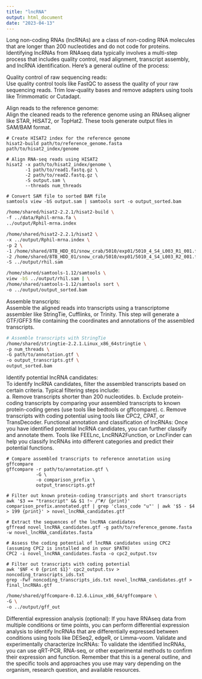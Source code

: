 ```yaml
---
title: "lncRNA"
output: html_document
date: "2023-04-13"
---
```


Long non-coding RNAs (lncRNAs) are a class of non-coding RNA molecules that are longer than 200 nucleotides and do not code for proteins. Identifying lncRNAs from RNAseq data typically involves a multi-step process that includes quality control, read alignment, transcript assembly, and lncRNA identification. Here's a general outline of the process:




Quality control of raw sequencing reads:   
Use quality control tools like FastQC to assess the quality of your raw sequencing reads. Trim low-quality bases and remove adapters using tools like Trimmomatic or Cutadapt.




Align reads to the reference genome:    
Align the cleaned reads to the reference genome using an RNAseq aligner like STAR, HISAT2, or TopHat2. These tools generate output files in SAM/BAM format.

```
# Create HISAT2 index for the reference genome
hisat2-build path/to/reference_genome.fasta path/to/hisat2_index/genome

# Align RNA-seq reads using HISAT2
hisat2 -x path/to/hisat2_index/genome \
       -1 path/to/read1.fastq.gz \
       -2 path/to/read2.fastq.gz \
       -S output.sam \
       --threads num_threads

# Convert SAM file to sorted BAM file
samtools view -bS output.sam | samtools sort -o output_sorted.bam
```



```bash
/home/shared/hisat2-2.2.1/hisat2-build \
-f ../data/Rphil-mrna.fa \
../output/Rphil-mrna.index

```
```bash
/home/shared/hisat2-2.2.1/hisat2 \
-x ../output/Rphil-mrna.index \
-p 2 \
-1 /home/shared/8TB_HDD_01/snow_crab/5010/exp01/5010_4_S4_L003_R1_001.fastq.gz \
-2 /home/shared/8TB_HDD_01/snow_crab/5010/exp01/5010_4_S4_L003_R2_001.fastq.gz \
-S ../output/rhil.sam
```

```bash
/home/shared/samtools-1.12/samtools \
view -bS ../output/rhil.sam | \
/home/shared/samtools-1.12/samtools sort \
-o ../output/output_sorted.bam
```




Assemble transcripts:    
Assemble the aligned reads into transcripts using a transcriptome assembler like StringTie, Cufflinks, or Trinity. This step will generate a GTF/GFF3 file containing the coordinates and annotations of the assembled transcripts.


```bash
# Assemble transcripts with StringTie
/home/shared/stringtie-2.2.1.Linux_x86_64stringtie \
-p num_threads \
-G path/to/annotation.gtf \
-o output_transcripts.gtf \
output_sorted.bam
```



Identify potential lncRNA candidates:    
To identify lncRNA candidates, filter the assembled transcripts based on certain criteria. Typical filtering steps include:    
a. Remove transcripts shorter than 200 nucleotides.
b. Exclude protein-coding transcripts by comparing your assembled transcripts to known protein-coding genes (use tools like bedtools or gffcompare).
c. Remove transcripts with coding potential using tools like CPC2, CPAT, or TransDecoder.
Functional annotation and classification of lncRNAs:
Once you have identified potential lncRNA candidates, you can further classify and annotate them. Tools like FEELnc, LncRNA2Function, or LncFinder can help you classify lncRNAs into different categories and predict their potential functions.


```
# Compare assembled transcripts to reference annotation using gffcompare
gffcompare -r path/to/annotation.gtf \
           -G \
           -o comparison_prefix \
           output_transcripts.gtf

# Filter out known protein-coding transcripts and short transcripts
awk '$3 == "transcript" && $1 !~ /^#/ {print}' comparison_prefix.annotated.gtf | grep 'class_code "u"' | awk '$5 - $4 > 199 {print}' > novel_lncRNA_candidates.gtf

# Extract the sequences of the lncRNA candidates
gffread novel_lncRNA_candidates.gtf -g path/to/reference_genome.fasta -w novel_lncRNA_candidates.fasta

# Assess the coding potential of lncRNA candidates using CPC2 (assuming CPC2 is installed and in your $PATH)
CPC2 -i novel_lncRNA_candidates.fasta -o cpc2_output.tsv

# Filter out transcripts with coding potential
awk '$NF < 0 {print $1}' cpc2_output.tsv > noncoding_transcripts_ids.txt
grep -Fwf noncoding_transcripts_ids.txt novel_lncRNA_candidates.gtf > final_lncRNAs.gtf
```

```bash
/home/shared/gffcompare-0.12.6.Linux_x86_64/gffcompare \
-G \
-o ../output/gff_out
```






Differential expression analysis (optional):
If you have RNAseq data from multiple conditions or time points, you can perform differential expression analysis to identify lncRNAs that are differentially expressed between conditions using tools like DESeq2, edgeR, or Limma-voom.
Validate and experimentally characterize lncRNAs:
To validate the identified lncRNAs, you can use qRT-PCR, RNA-seq, or other experimental methods to confirm their expression and function.
Remember that this is a general outline, and the specific tools and approaches you use may vary depending on the organism, research question, and available resources.